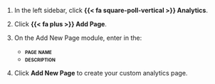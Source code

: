 1. In the left sidebar, click **{{< fa square-poll-vertical >}} Analytics**.

1. Click **{{< fa plus >}} Add Page**.

1. On the Add New Page module, enter in the:

    - **[page name]{.smallcaps}**
    - **[description]{.smallcaps}**

1. Click **Add New Page** to create your custom analytics page. 
